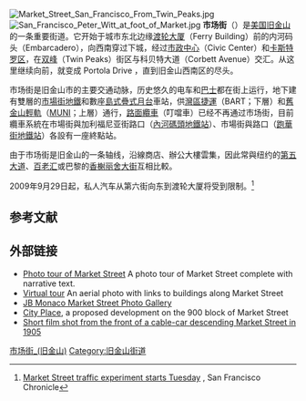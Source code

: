 {{coord|37|46|25|N|122|25|17|W|type:landmark_region:US-CA|display=title}}

[[File:Market_Street_San_Francisco_From_Twin_Peaks.jpg|thumb]]
[[File:San_Francisco_Peter_Witt_at_foot_of_Market.jpg|thumb]]
'''市场街'''（{{lang-en|Market Street}}）是[[美国|美国]][[旧金山|旧金山]]的一条重要街道。它开始于城市东北边缘[[渡轮大厦|渡轮大厦]]（Ferry Building）前的内河码头（Embarcadero），向西南穿过下城，经过[[市政中心_(旧金山)|市政中心]]（Civic Center）和[[卡斯特罗街|卡斯特罗区]]，在[[双峰_(旧金山)|双峰]]（Twin Peaks）街区与科贝特大道（Corbett Avenue）交汇。从这里继续向前，就变成 Portola Drive ，直到旧金山西南区的尽头。   

市场街是旧金山市的主要交通动脉，历史悠久的电车和[[巴士|巴士]]都在街上运行，地下建有雙層的[[市場街地鐵|市場街地鐵]]和數座[[島式疊式月台|島式疊式月台]]車站，供[[舊金山灣區捷運系統|灣區捷運]]（BART；下層）和[[舊金山輕軌|舊金山輕軌]]（[[MUNI|MUNI]]；上層）通行，[[舊金山纜車系統|路面纜車]]（叮噹車）已经不再通过市场街，目前纜車系統在市場街與加利福尼亚街路口（[[內河碼頭站|內河碼頭地鐵站]]）、市場街與{{Link-en|跑華街|Powell Street}}路口（[[跑華街站|跑華街地鐵站]]）各設有一座終點站。 

由于市场街是旧金山的一条轴线，沿線商店、辦公大樓雲集，因此常與纽约的[[第五大道|第五大道]]、[[百老汇|百老汇]]或巴黎的[[香榭丽舍大街|香榭丽舍大街]]互相比較。

2009年9月29日起，私人汽车从第六街向东到渡轮大厦将受到限制。<ref>[http://www.sfgate.com/cgi-bin/article.cgi?f=/c/a/2009/09/27/BAF819SS4A.DTL Market Street traffic experiment starts Tuesday] {{Wayback|url=http://www.sfgate.com/cgi-bin/article.cgi?f=%2Fc%2Fa%2F2009%2F09%2F27%2FBAF819SS4A.DTL |date=20091001152235 }}, San Francisco Chronicle</ref>

==参考文献==
{{Reflist}}

==外部链接==
{{Commonscat|Market Street, San Francisco}}
* [http://www.dreamworld.org/sfguide/Neighborhoods/MarketStreet Photo tour of Market Street] A photo tour of Market Street complete with narrative text.
* [https://web.archive.org/web/20100209022412/http://www.mikehumbert.com/Mike_Humbert-s_Idiosyncratic_Guide_05z.html Virtual tour] An aerial photo with links to buildings along Market Street
* [http://www.jbmonaco.com/market_st/100.html JB Monaco Market Street Photo Gallery] {{Wayback|url=http://www.jbmonaco.com/market_st/100.html |date=20081021025611 }}
* [https://web.archive.org/web/20100509162310/http://www.discovercityplace.com/ City Place], a proposed development on the 900 block of Market Street
* [http://www.youtube.com/watch?v=NINOxRxze9k Short film shot from the front of a cable-car descending Market Street in 1905] {{Wayback|url=http://www.youtube.com/watch?v=NINOxRxze9k |date=20210218010700 }}

[[Category:市场街_(旧金山)|]]
[[Category:旧金山街道|Category:旧金山街道]]